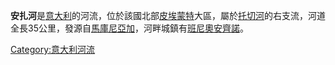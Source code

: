 {{unreferenced|time=2019-03-10T01:52:45+00:00}}
{{Infobox_river
| river_name = 安扎河
| image_name = 
| caption =
| origin = 馬庫尼亞加，{{link-en|贝尔韦代雷冰川|Belvedere Glacier}}
| mouth = 托切河
| basin_countries = [[意大利|意大利]]
| length = 35 km
| elevation = 1800 m
| mouth_elevation =
| discharge =
| watershed =
  | image_map = Anza location map.jpg
  | map_caption  = 在[[皮埃蒙特|皮埃蒙特]]的位置
}}
'''安扎河'''是[[意大利|意大利]]的河流，位於該國北部[[皮埃蒙特|皮埃蒙特]]大區，屬於[[托切河|托切河]]的右支流，河道全長35公里，發源自[[馬庫尼亞加|馬庫尼亞加]]，河畔城鎮有[[班尼奧安齊諾|班尼奧安齊諾]]。

{{coord|46|00|N|8|17|E|display=title|region:IT_type:river_source:GNS-enwiki}}

{{Italy-geo-stub}}
[[Category:意大利河流|Category:意大利河流]]